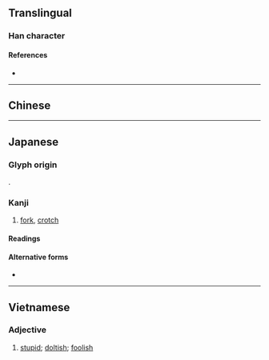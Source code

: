 {{also|俁|保}}
{{character info/new}}
==Translingual==

===Han character===
{{Han char|rn=9|rad=人|as=07|sn=9|four=2623.4|canj=ORMK|ids=⿰亻吴}}

====References====
* {{Han ref|kx=0106.041|dkj=00718|hdz=10160.030|uh=4FE3|ud=20451}}

----

==Chinese==
{{zh-see|俁}}

----

==Japanese==

===Glyph origin===
{{ja-etym-kokuji}}.

===Kanji===
{{ja-kanji|grade=n|rs=人07}}

# [[fork]], [[crotch]]

====Readings====
{{ja-readings
|kun=また-
}}

====Alternative forms====
* {{ja-l|股}}

----
==Vietnamese==

===Adjective===
{{vi-adj|ngu|sc=Hani|rs=人07}}

# [[stupid]]; [[doltish]]; [[foolish]]